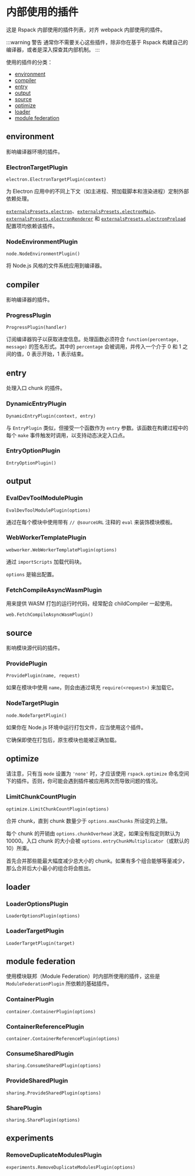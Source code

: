 
<WebpackLicense from="https://webpack.docschina.org/plugins/internal-plugins/" />

# 内部使用的插件

这是 Rspack 内部使用的插件列表，对齐 webpack 内部使用的插件。

:::warning 警告
通常你不需要关心这些插件，除非你在基于 Rspack 构建自己的编译器，或者是深入探查其内部机制。
:::

使用的插件的分类：

- [environment](#environment)
- [compiler](#compiler)
- [entry](#entry)
- [output](#output)
- [source](#source)
- [optimize](#optimize)
- [loader](#loader)
- [module federation](#module-federation)

## environment

影响编译器环境的插件。

### ElectronTargetPlugin

`electron.ElectronTargetPlugin(context)`

为 Electron 应用中的不同上下文（如主进程、预加载脚本和渲染进程）定制外部依赖处理。

[`externalsPresets.electron`](/config/externals#electron)、[`externalsPresets.electronMain`](/config/externals#electronmain)、[`externalsPresets.electronRenderer`](/config/externals#electronrenderer) 和 [`externalsPresets.electronPreload`](/config/externals#electronpreload) 配置项均依赖该插件。

### NodeEnvironmentPlugin

`node.NodeEnvironmentPlugin()`

将 Node.js 风格的文件系统应用到编译器。

## compiler

影响编译器的插件。

### ProgressPlugin

`ProgressPlugin(handler)`

订阅编译器钩子以获取进度信息。处理函数必须符合 `function(percentage, message)` 的签名形式。其中的 `percentage` 会被调用，并传入一个介于 0 和 1 之间的值，0 表示开始，1 表示结束。

## entry

处理入口 chunk 的插件。

### DynamicEntryPlugin

`DynamicEntryPlugin(context, entry)`

与 `EntryPlugin` 类似，但接受一个函数作为 `entry` 参数。该函数在构建过程中的每个 `make` 事件触发时调用，以支持动态决定入口点。

### EntryOptionPlugin

`EntryOptionPlugin()`

## output

### EvalDevToolModulePlugin

`EvalDevToolModulePlugin(options)`

通过在每个模块中使用带有 `// @sourceURL` 注释的 `eval` 来装饰模块模板。

### WebWorkerTemplatePlugin

`webworker.WebWorkerTemplatePlugin(options)`

通过 `importScripts` 加载代码块。

`options` 是输出配置。

### FetchCompileAsyncWasmPlugin

用来提供 WASM 打包的运行时代码，经常配合 childCompiler 一起使用。

`web.FetchCompileAsyncWasmPlugin()`

## source

影响模块源代码的插件。

### ProvidePlugin

`ProvidePlugin(name, request)`

如果在模块中使用 `name`，则会由通过填充 `require(<request>)` 来加载它。

### NodeTargetPlugin

`node.NodeTargetPlugin()`

如果你在 Node.js 环境中运行打包文件，应当使用这个插件。

它确保即使在打包后，原生模块也能被正确加载。

## optimize

请注意，只有当 `mode` 设置为 `'none'` 时，才应该使用 `rspack.optimize` 命名空间下的插件。否则，你可能会遇到插件被应用两次而导致问题的情况。

### LimitChunkCountPlugin

`optimize.LimitChunkCountPlugin(options)`

合并 chunk，直到 chunk 数量少于 `options.maxChunks` 所设定的上限。

每个 chunk 的开销由 `options.chunkOverhead` 决定，如果没有指定则默认为 10000。入口 chunk 的大小会被 `options.entryChunkMultiplicator`（或默认的 10）所乘。

首先合并那些能最大幅度减少总大小的 chunk。如果有多个组合能够等量减少，那么合并后大小最小的组合将会胜出。

## loader

### LoaderOptionsPlugin

`LoaderOptionsPlugin(options)`

### LoaderTargetPlugin

`LoaderTargetPlugin(target)`

## module federation

使用模块联邦（Module Federation）时内部所使用的插件，这些是 `ModuleFederationPlugin` 所依赖的基础插件。

### ContainerPlugin

`container.ContainerPlugin(options)`

### ContainerReferencePlugin

`container.ContainerReferencePlugin(options)`

### ConsumeSharedPlugin

`sharing.ConsumeSharedPlugin(options)`

### ProvideSharedPlugin

`sharing.ProvideSharedPlugin(options)`

### SharePlugin

`sharing.SharePlugin(options)`

## experiments

### RemoveDuplicateModulesPlugin

`experiments.RemoveDuplicateModulesPlugin(options)`
